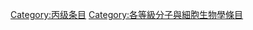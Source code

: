 {{Articles by Quality|topic=分子与细胞生物学|project=分子与细胞生物学|format=TOC}}
{{Wikipedia category}}
{{emptycat}}

{{catmore1|[[Wikipedia:分子與細胞生物學專題|Wikipedia:分子與細胞生物學專題]]}}

[[Category:丙级条目|Category:丙级条目]]
[[Category:各等級分子與細胞生物學條目|Category:各等級分子與細胞生物學條目]]